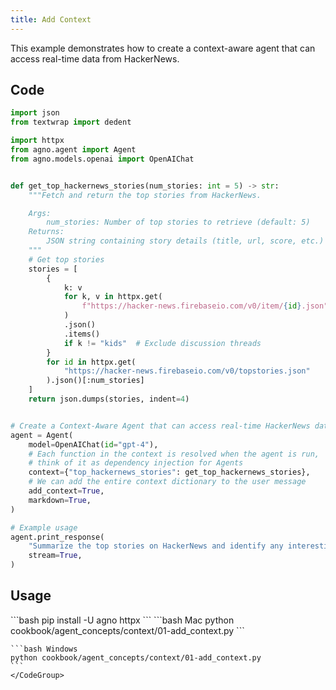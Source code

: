 ```yaml
---
title: Add Context
---
```


This example demonstrates how to create a context-aware agent that can access real-time data from HackerNews.

## Code

```python cookbook/agent_concepts/context/01-add_context.py
import json
from textwrap import dedent

import httpx
from agno.agent import Agent
from agno.models.openai import OpenAIChat


def get_top_hackernews_stories(num_stories: int = 5) -> str:
    """Fetch and return the top stories from HackerNews.

    Args:
        num_stories: Number of top stories to retrieve (default: 5)
    Returns:
        JSON string containing story details (title, url, score, etc.)
    """
    # Get top stories
    stories = [
        {
            k: v
            for k, v in httpx.get(
                f"https://hacker-news.firebaseio.com/v0/item/{id}.json"
            )
            .json()
            .items()
            if k != "kids"  # Exclude discussion threads
        }
        for id in httpx.get(
            "https://hacker-news.firebaseio.com/v0/topstories.json"
        ).json()[:num_stories]
    ]
    return json.dumps(stories, indent=4)


# Create a Context-Aware Agent that can access real-time HackerNews data
agent = Agent(
    model=OpenAIChat(id="gpt-4"),
    # Each function in the context is resolved when the agent is run,
    # think of it as dependency injection for Agents
    context={"top_hackernews_stories": get_top_hackernews_stories},
    # We can add the entire context dictionary to the user message
    add_context=True,
    markdown=True,
)

# Example usage
agent.print_response(
    "Summarize the top stories on HackerNews and identify any interesting trends.",
    stream=True,
)
```

## Usage

<Steps>
  <Snippet file="create-venv-step.mdx" />

  <Step title="Install libraries">
    ```bash
    pip install -U agno httpx
    ```
  </Step>

  <Step title="Run Example">
    <CodeGroup>
    ```bash Mac
    python cookbook/agent_concepts/context/01-add_context.py
    ```

    ```bash Windows
    python cookbook/agent_concepts/context/01-add_context.py
    ```
    </CodeGroup>
  </Step>
</Steps>
